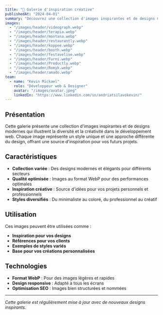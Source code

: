 ```yaml
---
title: "🎨 Galerie d'inspiration créative"
publishedAt: "2024-04-01"
summary: "Découvrez une collection d'images inspirantes et de designs modernes qui illustrent la diversité et la créativité dans le développement web."
images:
  - "/images/header/videograph.webp"
  - "/images/header/terapia.webp"
  - "/images/header/montana.webp"
  - "/images/header/restaurantly.webp"
  - "/images/header/koppee.webp"
  - "/images/header/booth.webp"
  - "/images/header/festavelive.webp"
  - "/images/header/Furni.webp"
  - "/images/header/Productly.webp"
  - "/images/header/Romyk.webp"
  - "/images/header/amado.webp"
team:
  - name: "Kevin Mickael"
    role: "Développeur web & Designer"
    avatar: "/images/avatar.jpeg"
    linkedIn: "https://www.linkedin.com/in/andriatsilavokevin/"
---
```


## Présentation

Cette galerie présente une collection d'images inspirantes et de designs modernes qui illustrent la diversité et la créativité dans le développement web. Chaque image représente un style unique et une approche différente du design, offrant une source d'inspiration pour vos futurs projets.

## Caractéristiques

- **Collection variée** : Des designs modernes et élégants pour différents secteurs
- **Qualité optimisée** : Images au format WebP pour des performances optimales
- **Inspiration créative** : Source d'idées pour vos projets personnels et professionnels
- **Styles diversifiés** : Du minimaliste au coloré, du professionnel au créatif

## Utilisation

Ces images peuvent être utilisées comme :
- **Inspiration pour vos designs**
- **Références pour vos clients**
- **Exemples de styles variés**
- **Base pour vos créations personnalisées**

## Technologies

- **Format WebP** : Pour des images légères et rapides
- **Design responsive** : Adapté à tous les écrans
- **Optimisation SEO** : Images bien structurées et nommées

---

*Cette galerie est régulièrement mise à jour avec de nouveaux designs inspirants.* 